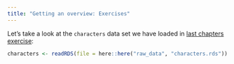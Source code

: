 ```yaml
---
title: "Getting an overview: Exercises"
---
```


Let's take a look at the `characters` data set we have loaded in [last chapters exercise](../load_data/load_data_exercise.qmd): 

::: {.callout-caution icon="false"}
```r
characters <- readRDS(file = here::here("raw_data", "characters.rds"))
```
:::

